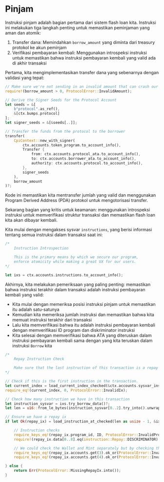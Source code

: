 # Pinjam

Instruksi pinjam adalah bagian pertama dari sistem flash loan kita. Instruksi ini melakukan tiga langkah penting untuk memastikan peminjaman yang aman dan atomik:
1. Transfer dana: Memindahkan `borrow_amount` yang diminta dari treasury protokol ke akun peminjam
2. Verifikasi pembayaran kembali: Menggunakan introspeksi instruksi untuk memastikan bahwa instruksi pembayaran kembali yang valid ada di akhir transaksi

<ArticleSection name="Transfer Dana" id="fund-transfer" level="h2" />

Pertama, kita mengimplementasikan transfer dana yang sebenarnya dengan validasi yang tepat:

```rust
// Make sure we're not sending in an invalid amount that can crash our Protocol
require!(borrow_amount > 0, ProtocolError::InvalidAmount);

// Derive the Signer Seeds for the Protocol Account
let seeds = &[
    b"protocol".as_ref(),
    &[ctx.bumps.protocol]
];
let signer_seeds = &[&seeds[..]];

// Transfer the funds from the protocol to the borrower
transfer(
    CpiContext::new_with_signer(
        ctx.accounts.token_program.to_account_info(), 
        Transfer {
            from: ctx.accounts.protocol_ata.to_account_info(),
            to: ctx.accounts.borrower_ata.to_account_info(),
            authority: ctx.accounts.protocol.to_account_info(),
        }, 
        signer_seeds
    ), 
    borrow_amount
)?;
```

Kode ini memastikan kita mentransfer jumlah yang valid dan menggunakan Program Derived Address (PDA) protokol untuk mengotorisasi transfer.

<ArticleSection name="Introspeksi Instruksi" id="instruction-introspection" level="h2" />

Sekarang bagian yang kritis untuk keamanan: menggunakan introspeksi instruksi untuk memverifikasi struktur transaksi dan memastikan flash loan kita akan dibayar kembali.

Kita mulai dengan mengakses sysvar `instructions`, yang berisi informasi tentang semua instruksi dalam transaksi saat ini:

```rust
/*
    Instruction Introspection

    This is the primary means by which we secure our program,
    enforce atomicity while making a great UX for our users.
*/

let ixs = ctx.accounts.instructions.to_account_info();
```

Akhirnya, kita melakukan pemeriksaan yang paling penting: memastikan bahwa instruksi terakhir dalam transaksi adalah instruksi pembayaran kembali yang valid:
- Kita mulai dengan memeriksa posisi instruksi pinjam untuk memastikan itu adalah satu-satunya
- Kemudian kita memeriksa jumlah instruksi dan memastikan bahwa kita memuat instruksi terakhir dari transaksi
- Lalu kita memverifikasi bahwa itu adalah instruksi pembayaran kembali dengan memverifikasi ID program dan diskriminator instruksi
- Kita selesai dengan memverifikasi bahwa ATA yang diteruskan dalam instruksi pembayaran kembali sama dengan yang kita teruskan dalam instruksi `Borrow` kita

```rust
/*
    Repay Instruction Check

    Make sure that the last instruction of this transaction is a repay instruction
*/

// Check if this is the first instruction in the transaction.
let current_index = load_current_index_checked(&ctx.accounts.sysvar_instructions)?;
require_eq!(current_index, 0, ProtocolError::InvalidIx); 

// Check how many instruction we have in this transaction
let instruction_sysvar = ixs.try_borrow_data()?;
let len = u16::from_le_bytes(instruction_sysvar[0..2].try_into().unwrap());

// Ensure we have a repay ix
if let Ok(repay_ix) = load_instruction_at_checked(len as usize - 1, &ixs) {

    // Instruction checks
    require_keys_eq!(repay_ix.program_id, ID, ProtocolError::InvalidProgram);
    require!(repay_ix.data[0..8].eq(instruction::Repay::DISCRIMINATOR), ProtocolError::InvalidIx);

    // We could check the Wallet and Mint separately but by checking the ATA we do this automatically
    require_keys_eq!(repay_ix.accounts.get(3).ok_or(ProtocolError::InvalidBorrowerAta)?.pubkey, ctx.accounts.borrower_ata.key(), ProtocolError::InvalidBorrowerAta);
    require_keys_eq!(repay_ix.accounts.get(4).ok_or(ProtocolError::InvalidProtocolAta)?.pubkey, ctx.accounts.protocol_ata.key(), ProtocolError::InvalidProtocolAta);

} else {
    return Err(ProtocolError::MissingRepayIx.into());
}
```
